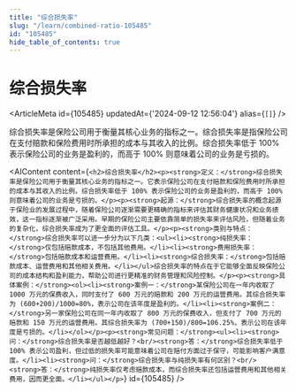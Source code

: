 ```yaml
---
title: "综合损失率"
slug: "/learn/combined-ratio-105485"
id: "105485"
hide_table_of_contents: true
---
```



# 综合损失率

<ArticleMeta id={105485} updatedAt={'2024-09-12 12:56:04'} alias={`[]`} />
<div className='border-solid border-b border-t-0 my-4 border-[var(--ifm-color-gray-300)]' />

综合损失率是保险公司用于衡量其核心业务的指标之一。综合损失率是指保险公司在支付赔款和保险费用时所承担的成本与其收入的比例。综合损失率低于 100% 表示保险公司的业务是盈利的，而高于 100% 则意味着公司的业务是亏损的。

<AIContent content={`<h2>综合损失率</h2><p><strong>定义：</strong>综合损失率是保险公司用于衡量其核心业务的指标之一。它表示保险公司在支付赔款和保险费用时所承担的成本与其收入的比例。综合损失率低于 100% 表示保险公司的业务是盈利的，而高于 100% 则意味着公司的业务是亏损的。</p><p><strong>起源：</strong>综合损失率的概念起源于保险业的发展过程中，随着保险公司逐渐需要更精确的指标来评估其财务健康状况和业务绩效，这一指标逐渐被广泛采用。早期的保险公司主要依靠简单的损失率来评估风险，但随着业务的复杂化，综合损失率成为了更全面的评估工具。</p><p><strong>类别与特点：</strong>综合损失率可以进一步分为以下几类：<ul><li><strong>纯损失率：</strong>仅包括赔款成本，不包括其他费用。</li><li><strong>费用损失率：</strong>包括赔款成本和运营费用。</li><li><strong>综合损失率：</strong>包括赔款成本、运营费用和其他相关费用。</li></ul>综合损失率的特点在于它能够全面反映保险公司的成本结构和盈利能力，帮助公司进行更精准的财务管理和风险控制。</p><p><strong>具体案例：</strong><ol><li><strong>案例一：</strong>某保险公司在一年内收取了 1000 万元的保费收入，同时支付了 600 万元的赔款和 200 万元的运营费用。其综合损失率为 (600+200)/1000=80%，表示公司在该年度是盈利的。</li><li><strong>案例二：</strong>另一家保险公司在同一年内收取了 800 万元的保费收入，但支付了 700 万元的赔款和 150 万元的运营费用。其综合损失率为 (700+150)/800=106.25%，表示公司在该年度是亏损的。</li></ol></p><p><strong>常见问题：</strong><ul><li><strong>问：</strong>综合损失率是否越低越好？<br/><strong>答：</strong>综合损失率低于 100% 表示公司盈利，但过低的损失率可能意味着公司在赔付方面过于保守，可能影响客户满意度。</li><li><strong>问：</strong>综合损失率与纯损失率有何区别？<br/><strong>答：</strong>纯损失率仅考虑赔款成本，而综合损失率还包括运营费用和其他相关费用，因而更全面。</li></ul></p>`} id={105485} />
